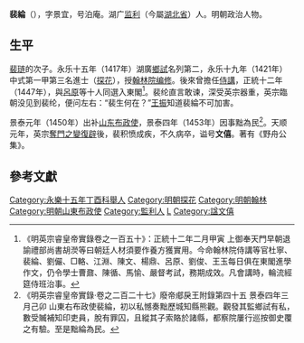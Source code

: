 '''裴綸'''（{{bd|1396年||1457年||P}}），字景宜，号泊庵。湖广[[监利|监利]]（今屬[[湖北省|湖北省]]）人。明朝政治人物。

==生平==
[[裴琏|裴琏]]的次子。永乐十五年（1417年）湖廣[[鄉試|鄉試]]名列第二，永乐十九年（1421年）中式第一甲第三名進士（[[探花|探花]]），授[[翰林院|翰林院]][[编修|编修]]。後來曾擔任[[侍講|侍講]]，正統十二年（1447年），與[[呂原|呂原]]等十人同選入東閣<ref>《明英宗睿皇帝實錄卷之一百五十》：正統十二年二月甲寅 上御奉天門早朝退諭禮部尚書胡濙等曰朝廷人材須要作養方獲實用。今命翰林院侍講等官杜寧、裴綸、劉儼、□輅、江淵、陳文、楊鼎、呂原、劉俊、王玉每日俱在東閣進學作文，仍令學士曹鼐、陳循、馬愉、嚴督考試，務期成效。凡會講時，輪流經筵侍班治事。</ref>。裴纶直言敢谏，深受英宗器重，英宗臨朝没见到裴纶，便问左右：“裴生何在？”[[王振|王振]]知道裴綸不可加害。

景泰元年（1450年）出补[[山东|山东]][[布政使|布政使]]，景泰四年（1453年）因事黜為民<ref>《明英宗睿皇帝實錄·卷之二百二十七》廢帝郕戾王附錄第四十五 景泰四年三月己卯 山東右布政使裴綸，初以私憾奏黜歷城知縣熊觀。觀發其監鄉試有私，數受贓補知印吏員，脫有罪囚，且縱其子索賂於諸縣，都察院屢行巡按御史覆之有驗。至是黜綸為民。</ref>。天顺元年，英宗[[奪門之變|奪門之變]][[復辟|復辟]]後，裴积愤成疾，不久病卒，谥号'''文僖'''。著有《野舟公集》。

==參考文獻==
{{reflist}}

{{永樂十九年辛丑科殿試金榜}}
{{DEFAULTSORT:Pei裴}}
[[Category:永樂十五年丁酉科舉人|Category:永樂十五年丁酉科舉人]]
[[Category:明朝探花|Category:明朝探花]]
[[Category:明朝翰林|Category:明朝翰林]]
[[Category:明朝山東布政使|Category:明朝山東布政使]]
[[Category:監利人|Category:監利人]]
[[Category:裴姓|L]]
[[Category:諡文僖|Category:諡文僖]]